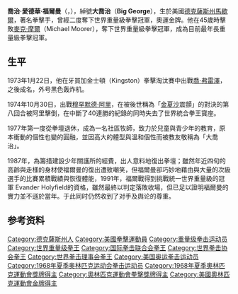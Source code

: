 '''喬治·愛德華·福爾曼'''（{{lang-en|'''George Edward Foreman'''}}，{{bd|1949年|1月10日|||catIdx=Foreman, George Edward}}），綽號'''大喬治'''（'''Big George'''），生於美國[[德克薩斯州|德克薩斯州]][[马歇尔_(得克萨斯州)|馬歇爾]]，著名拳擊手，曾經二度奪下世界重量級拳擊冠軍，奧運金牌。他在45歲時擊敗[[麥克·摩爾|麥克·摩爾]]（Michael Moorer），奪下世界重量級拳擊冠軍，成為目前最年長重量級拳擊冠軍。

== 生平 ==
1973年1月22日，他在牙買加金士頓（Kingston）拳擊淘汰賽中出戰[[喬·弗雷澤|喬·弗雷澤]]，之後成名，外号黑色轰炸机。

1974年10月30日，出戰[[穆罕默德·阿里|穆罕默德·阿里]]，在被後世稱為「[[金夏沙|金夏沙]]震顫」的對決的第八回合被阿里擊倒，在中斷了40連勝的紀錄的同時失去了世界統合拳王寶座。

1977年第一度從拳壇退休，成為一名社區牧師，致力於兒童與青少年的教育，原本衝動的個性也變的圓融，並因高大的體型與溫和個性而被教友敬稱為「大喬治」。

1987年，為籌措建設少年關護所的經費，出人意料地復出拳壇；雖然年近四旬的高齡與走樣的身材使福爾曼的復出遭致嘲笑，但福爾曼卻巧妙地藉由與大量的次級選手的比賽累積戰績與恢復體能，1991年，福爾戰得到挑戰統一世界重量級的冠軍 Evander Holyfield的資格，雖然最終以判定落敗收場，但已足以證明福爾曼的實力並不遜於當年。于此同时仍然收到了对手及舆论的尊重。

== 参考资料 ==
{{reflist}}

{{美联社年度最佳男运动员}}

{{Authority control}}
{{DEFAULTSORT:Foreman, George}}
[[Category:德克薩斯州人|Category:德克薩斯州人]]
[[Category:美國拳擊運動員|Category:美國拳擊運動員]]
[[Category:重量级拳击运动员|Category:重量级拳击运动员]]
[[Category:世界重量级拳王|Category:世界重量级拳王]]
[[Category:国际拳击联合会拳王|Category:国际拳击联合会拳王]]
[[Category:世界拳击协会拳王|Category:世界拳击协会拳王]]
[[Category:世界拳击理事会拳王|Category:世界拳击理事会拳王]]
[[Category:美国奥运拳击运动员|Category:美国奥运拳击运动员]]
[[Category:1968年夏季奥林匹克运动会拳击运动员|Category:1968年夏季奥林匹克运动会拳击运动员]]
[[Category:1968年夏季奧林匹克運動會獎牌得主|Category:1968年夏季奧林匹克運動會獎牌得主]]
[[Category:奧林匹克運動會拳擊獎牌得主|Category:奧林匹克運動會拳擊獎牌得主]]
[[Category:美國奧林匹克運動會金牌得主|Category:美國奧林匹克運動會金牌得主]]